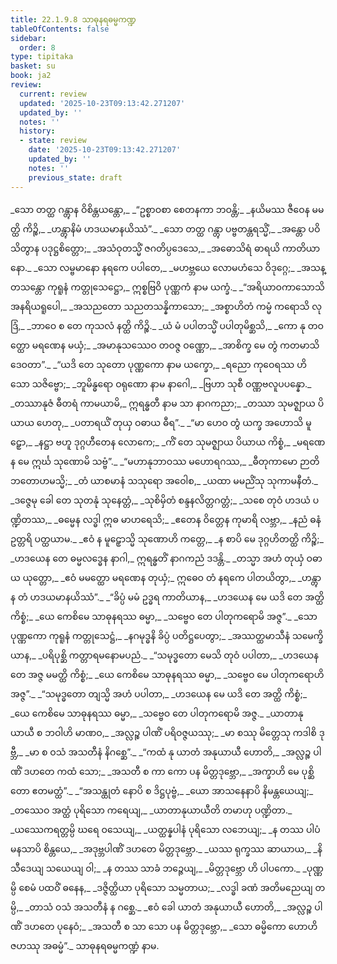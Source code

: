 ```yaml
---
title: 22.1.9.8 သာဓုနရဓမ္မကဏ္ဍ
tableOfContents: false
sidebar:
  order: 8
type: tipitaka
basket: su
book: ja2
review:
  current: review
  updated: '2025-10-23T09:13:42.271207'
  updated_by: ''
  notes: ''
  history:
  - state: review
    date: '2025-10-23T09:13:42.271207'
    updated_by: ''
    notes: ''
    previous_state: draft
---
```



<ReviewStatus review={frontmatter.review} showDetails={true} />

<HypothesisAnnotation frontmatter={frontmatter} />

<DynamicBreadcrumb />

<Division number="1549" book="ja2" e="ch" v="23" p="297">

<Paragraph number="2892" type="verses" book="ja2">
_သော တတ္ထ ဂန္တွာန ဝိစိန္တယန္တော,_  
_“ဥစ္စာဝစာ စေတနကာ ဘဝန္တိ;_  
_နယိမဿ ဇီဝေန မမတ္ထိ ကိဉ္စိ,_  
_ဟန္တွာနိမံ ဟဒယမာနယိဿံ”._  

</Paragraph>

</Division>
<Division number="1550" book="ja2" e="ch" v="23" p="297">

<Paragraph number="2893" type="verses" book="ja2">
_သော တတ္ထ ဂန္တွာ ပဗ္ဗတန္တရသ္မိံ,_  
_အန္တော ပဝိသိတွာန ပဒုဋ္ဌစိတ္တော;_  
_အသံဝုတသ္မိံ ဇဂတိပ္ပဒေသေ,_  
_အဓောသိရံ ဓာရယိ ကာတိယာနော._  

</Paragraph>

</Division>
<Division number="1551" book="ja2" e="ch" v="23" p="297">

<Paragraph number="2894" type="verses" book="ja2">
_သော လမ္ဗမာနော နရကေ ပပါတေ,_  
_မဟဗ္ဘယေ လောမဟံသေ ဝိဒုဂ္ဂေ;_  
_အသန္တသန္တော ကုရူနံ ကတ္တုသေဋ္ဌော,_  
ဣစ္စဗြဝိ ပုဏ္ဏကံ နာမ ယက္ခံ._  

</Paragraph>

</Division>
<Division number="1552" book="ja2" e="ch" v="23" p="298">

<Paragraph number="2895" type="verses" book="ja2">
_“အရိယာဝကာသောသိ အနရိယရူပေါ,_  
_အသညတော သညတသန္နိကာသော;_  
_အစ္စာဟိတံ ကမ္မံ ကရောသိ လုဒြံ,_  
_ဘာဝေ စ တေ ကုသလံ နတ္ထိ ကိဉ္စိ._  

</Paragraph>

</Division>
<Division number="1553" book="ja2" e="ch" v="23" p="298">

<Paragraph number="2896" type="verses" book="ja2">
_ယံ မံ ပပါတသ္မိံ ပပါတုမိစ္ဆသိ,_  
_ကော နု တဝတ္ထော မရဏေန မယှံ;_  
_အမာနုသဿေဝ တဝဇ္ဇ ဝဏ္ဏော,_  
_အာစိက္ခ မေ တွံ ကတမာသိ ဒေဝတာ”._  

</Paragraph>

</Division>
<Division number="1554" book="ja2" e="ch" v="23" p="298">

<Paragraph number="2897" type="verses" book="ja2">
_“ယဒိ တေ သုတော ပုဏ္ဏကော နာမ ယက္ခော,_  
_ရညော ကုဝေရဿ ဟိ သော သဇိဗ္ဗော;_  
_ဘူမိန္ဓရော ဝရုဏော နာမ နာဂေါ,_  
_ဗြဟာ သုစီ ဝဏ္ဏဗလူပပန္နော._  

</Paragraph>

</Division>
<Division number="1555" book="ja2" e="ch" v="23" p="298">

<Paragraph number="2898" type="verses" book="ja2">
_တဿာနုဇံ ဓီတရံ ကာမယာမိ,_  
ဣရန္ဓတီ နာမ သာ နာဂကညာ;_  
_တဿာ သုမဇ္ဈာယ ပိယာယ ဟေတု,_  
_ပတာရယိံ တုယှ ဝဓာယ ဓီရ”._  

</Paragraph>

</Division>
<Division number="1556" book="ja2" e="ch" v="23" p="298">

<Paragraph number="2899" type="verses" book="ja2">
_“မာ ဟေဝ တွံ ယက္ခ အဟောသိ မူဠှော,_  
_နဋ္ဌာ ဗဟူ ဒုဂ္ဂဟီတေန လောကေ;_  
_ကိံ တေ သုမဇ္ဈာယ ပိယာယ ကိစ္စံ,_  
_မရဏေန မေ ဣင်္ဃ သုဏောမိ သဗ္ဗံ”._  

</Paragraph>

</Division>
<Division number="1557" book="ja2" e="ch" v="23" p="298">

<Paragraph number="2900" type="verses" book="ja2">
_“မဟာနုဘာဝဿ မဟောရဂဿ,_  
_ဓီတုကာမော ဉာတိဘတောဟမသ္မိ;_  
_တံ ယာစမာနံ သသုရော အဝေါစ,_  
_ယထာ မမညိံသု သုကာမနီတံ._  

</Paragraph>

</Division>
<Division number="1558" book="ja2" e="ch" v="23" p="299">

<Paragraph number="2901" type="verses" book="ja2">
_ဒဇ္ဇေမု ခေါ တေ သုတနုံ သုနေတ္တံ,_  
_သုစိမှိတံ စန္ဒနလိတ္တဂတ္တံ;_  
_သစေ တုဝံ ဟဒယံ ပဏ္ဍိတဿ,_  
_ဓမ္မေန လဒ္ဓါ ဣဓ မာဟရေသိ;_  
_ဧတေန ဝိတ္တေန ကုမာရိ လဗ္ဘာ,_  
_နညံ ဓနံ ဥတ္တရိ ပတ္ထယာမ._  

</Paragraph>

</Division>
<Division number="1559" book="ja2" e="ch" v="23" p="299">

<Paragraph number="2902" type="verses" book="ja2">
_ဧဝံ န မူဠှောသ္မိ သုဏောဟိ ကတ္တေ,_  
_န စာပိ မေ ဒုဂ္ဂဟိတတ္ထိ ကိဉ္စိ;_  
_ဟဒယေန တေ ဓမ္မလဒ္ဓေန နာဂါ,_  
ဣရန္ဓတိံ နာဂကညံ ဒဒန္တိ._  

</Paragraph>

</Division>
<Division number="1560" book="ja2" e="ch" v="23" p="299">

<Paragraph number="2903" type="verses" book="ja2">
_တသ္မာ အဟံ တုယှံ ဝဓာယ ယုတ္တော,_  
_ဧဝံ မမတ္ထော မရဏေန တုယှံ;_  
ဣဓေဝ တံ နရကေ ပါတယိတွာ,_  
_ဟန္တွာန တံ ဟဒယမာနယိဿံ”._  

</Paragraph>

</Division>
<Division number="1561" book="ja2" e="ch" v="23" p="299">

<Paragraph number="2904" type="verses" book="ja2">
_“ခိပ္ပံ မမံ ဥဒ္ဓရ ကာတိယာန,_  
_ဟဒယေန မေ ယဒိ တေ အတ္ထိ ကိစ္စံ;_  
_ယေ ကေစိမေ သာဓုနရဿ ဓမ္မာ,_  
_သဗ္ဗေဝ တေ ပါတုကရောမိ အဇ္ဇ”._  

</Paragraph>

</Division>
<Division number="1562" book="ja2" e="ch" v="23" p="299">

<Paragraph number="2905" type="verses" book="ja2">
_သော ပုဏ္ဏကော ကုရူနံ ကတ္တုသေဋ္ဌံ,_  
_နဂမုဒ္ဓနိ ခိပ္ပံ ပတိဋ္ဌပေတွာ;_  
_အဿတ္ထမာသီနံ သမေက္ခိယာန,_  
_ပရိပုစ္ဆိ ကတ္တာရမနောမပညံ._  

</Paragraph>

</Division>
<Division number="1563" book="ja2" e="ch" v="23" p="299">

<Paragraph number="2906" type="verses" book="ja2">
_“သမုဒ္ဓတော မေသိ တုဝံ ပပါတာ,_  
_ဟဒယေန တေ အဇ္ဇ မမတ္ထိ ကိစ္စံ;_  
_ယေ ကေစိမေ သာဓုနရဿ ဓမ္မာ,_  
_သဗ္ဗေဝ မေ ပါတုကရောဟိ အဇ္ဇ”._  

</Paragraph>

</Division>
<Division number="1564" book="ja2" e="ch" v="23" p="299">

<Paragraph number="2907" type="verses" book="ja2">
_“သမုဒ္ဓတော တျသ္မိ အဟံ ပပါတာ,_  
_ဟဒယေန မေ ယဒိ တေ အတ္ထိ ကိစ္စံ;_  
_ယေ ကေစိမေ သာဓုနရဿ ဓမ္မာ,_  
_သဗ္ဗေဝ တေ ပါတုကရောမိ အဇ္ဇ._  

</Paragraph>

</Division>
<Division number="1565" book="ja2" e="ch" v="23" p="300">

<Paragraph number="2908" type="verses" book="ja2">
_ယာတာနုယာယီ စ ဘဝါဟိ မာဏဝ,_  
_အလ္လဉ္စ ပါဏိံ ပရိဝဇ္ဇယဿု;_  
_မာ စဿု မိတ္တေသု ကဒါစိ ဒုဗ္ဘီ,_  
_မာ စ ဝသံ အသတီနံ နိဂစ္ဆေ”._  

</Paragraph>

</Division>
<Division number="1566" book="ja2" e="ch" v="23" p="300">

<Paragraph number="2909" type="verses" book="ja2">
_“ကထံ နု ယာတံ အနုယာယီ ဟောတိ,_  
_အလ္လဉ္စ ပါဏိံ ဒဟတေ ကထံ သော;_  
_အသတီ စ ကာ ကော ပန မိတ္တဒုဗ္ဘော,_  
_အက္ခာဟိ မေ ပုစ္ဆိတော ဧတမတ္ထံ”._  

</Paragraph>

</Division>
<Division number="1567" book="ja2" e="ch" v="23" p="300">

<Paragraph number="2910" type="verses" book="ja2">
_“အသန္ထုတံ နောပိ စ ဒိဋ္ဌပုဗ္ဗံ,_  
_ယော အာသနေနာပိ နိမန္တယေယျ;_  
_တဿေဝ အတ္ထံ ပုရိသော ကရေယျ,_  
_ယာတာနုယာယီတိ တမာဟု ပဏ္ဍိတာ._  

</Paragraph>

</Division>
<Division number="1568" book="ja2" e="ch" v="23" p="300">

<Paragraph number="2911" type="verses" book="ja2">
_ယဿေကရတ္တမ္ပိ ဃရေ ဝသေယျ,_  
_ယတ္ထန္နပါနံ ပုရိသော လဘေယျ;_  
_န တဿ ပါပံ မနသာပိ စိန္တယေ,_  
_အဒုဗ္ဘပါဏိံ ဒဟတေ မိတ္တဒုဗ္ဘော._  

</Paragraph>

</Division>
<Division number="1569" book="ja2" e="ch" v="23" p="300">

<Paragraph number="2912" type="verses" book="ja2">
_ယဿ ရုက္ခဿ ဆာယာယ,_  
_နိသီဒေယျ သယေယျ ဝါ;_  
_န တဿ သာခံ ဘဉ္ဇေယျ,_  
_မိတ္တဒုဗ္ဘော ဟိ ပါပကော._  

</Paragraph>

</Division>
<Division number="1570" book="ja2" e="ch" v="23" p="300">

<Paragraph number="2913" type="verses" book="ja2">
_ပုဏ္ဏမ္ပိ စေမံ ပထဝိံ ဓနေန,_  
_ဒဇ္ဇိတ္ထိယာ ပုရိသော သမ္မတာယ;_  
_လဒ္ဓါ ခဏံ အတိမညေယျ တမ္ပိ,_  
_တာသံ ဝသံ အသတီနံ န ဂစ္ဆေ._  

</Paragraph>

</Division>
<Division number="1571" book="ja2" e="ch" v="23" p="300">

<Paragraph number="2914" type="verses" book="ja2">
_ဧဝံ ခေါ ယာတံ အနုယာယီ ဟောတိ,_  
_အလ္လဉ္စ ပါဏိံ ဒဟတေ ပုနေဝံ;_  
_အသတီ စ သာ သော ပန မိတ္တဒုဗ္ဘော,_  
_သော ဓမ္မိကော ဟောဟိ ဇဟဿု အဓမ္မံ”._  


</Paragraph>
</Division>

<Paragraph number="2915" type="center" book="ja2">
သာဓုနရဓမ္မကဏ္ဍံ နာမ.
</Paragraph>